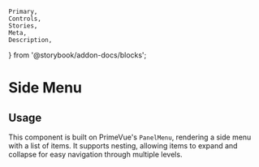 	Primary,
	Controls,
	Stories,
	Meta,
	Description,
} from '@storybook/addon-docs/blocks';


<Meta of={SideMenuStories} />

# Side Menu

## Usage

This component is built on PrimeVue's `PanelMenu`, rendering a side menu with a list of items. It supports nesting, allowing items to expand and collapse for easy navigation through multiple levels.

<Primary />
<Controls />
<Stories />

